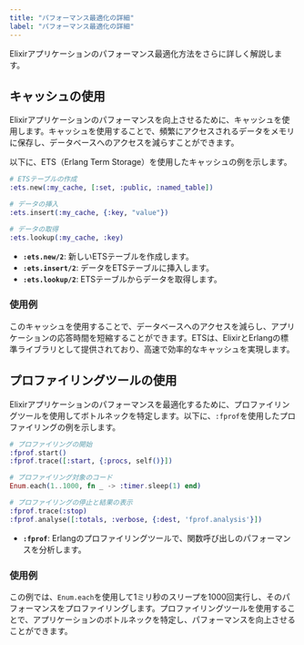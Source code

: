 ```yaml
---
title: "パフォーマンス最適化の詳細"
label: "パフォーマンス最適化の詳細"
---
```


Elixirアプリケーションのパフォーマンス最適化方法をさらに詳しく解説します。

## キャッシュの使用

Elixirアプリケーションのパフォーマンスを向上させるために、キャッシュを使用します。キャッシュを使用することで、頻繁にアクセスされるデータをメモリに保存し、データベースへのアクセスを減らすことができます。

以下に、ETS（Erlang Term Storage）を使用したキャッシュの例を示します。

```elixir
# ETSテーブルの作成
:ets.new(:my_cache, [:set, :public, :named_table])

# データの挿入
:ets.insert(:my_cache, {:key, "value"})

# データの取得
:ets.lookup(:my_cache, :key)
```

- **`:ets.new/2`**: 新しいETSテーブルを作成します。
- **`:ets.insert/2`**: データをETSテーブルに挿入します。
- **`:ets.lookup/2`**: ETSテーブルからデータを取得します。

### 使用例

このキャッシュを使用することで、データベースへのアクセスを減らし、アプリケーションの応答時間を短縮することができます。ETSは、ElixirとErlangの標準ライブラリとして提供されており、高速で効率的なキャッシュを実現します。

## プロファイリングツールの使用

Elixirアプリケーションのパフォーマンスを最適化するために、プロファイリングツールを使用してボトルネックを特定します。以下に、`:fprof`を使用したプロファイリングの例を示します。

```elixir
# プロファイリングの開始
:fprof.start()
:fprof.trace([:start, {:procs, self()}])

# プロファイリング対象のコード
Enum.each(1..1000, fn _ -> :timer.sleep(1) end)

# プロファイリングの停止と結果の表示
:fprof.trace(:stop)
:fprof.analyse([:totals, :verbose, {:dest, 'fprof.analysis'}])
```

- **`:fprof`**: Erlangのプロファイリングツールで、関数呼び出しのパフォーマンスを分析します。

### 使用例

この例では、`Enum.each`を使用して1ミリ秒のスリープを1000回実行し、そのパフォーマンスをプロファイリングします。プロファイリングツールを使用することで、アプリケーションのボトルネックを特定し、パフォーマンスを向上させることができます。
